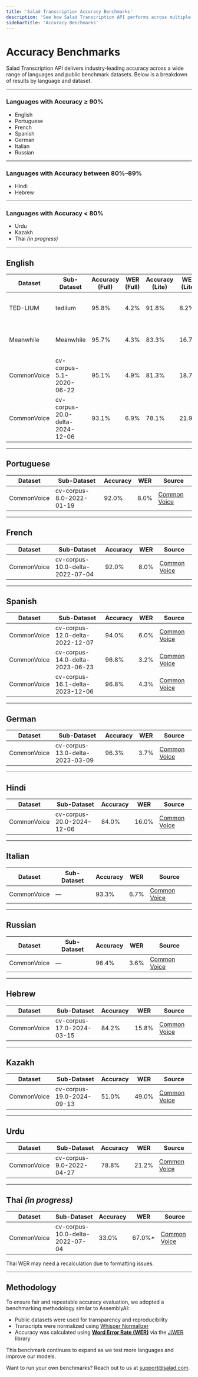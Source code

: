 ```yaml
---
title: 'Salad Transcription Accuracy Benchmarks'
description: 'See how Salad Transcription API performs across multiple languages and datasets.'
sidebarTitle: 'Accuracy Benchmarks'
---
```


# Accuracy Benchmarks

Salad Transcription API delivers industry-leading accuracy across a wide range of languages and public benchmark
datasets. Below is a breakdown of results by language and dataset.

---

### Languages with Accuracy ≥ 90%

- English
- Portuguese
- French
- Spanish
- German
- Italian
- Russian

---

### Languages with Accuracy between 80%–89%

- Hindi
- Hebrew

---

### Languages with Accuracy < 80%

- Urdu
- Kazakh
- Thai _(in progress)_

---

## English

| Dataset     | Sub-Dataset                     | Accuracy (Full) | WER (Full) | Accuracy (Lite) | WER (Lite) | Source                                                                                |
| ----------- | ------------------------------- | --------------- | ---------- | --------------- | ---------- | ------------------------------------------------------------------------------------- |
| TED-LIUM    | tedlium                         | 95.8%           | 4.2%       | 91.8%           | 8.2%       | [TED-LIUM on Hugging Face](https://huggingface.co/datasets/LIUM/tedlium)              |
| Meanwhile   | Meanwhile                       | 95.7%           | 4.3%       | 83.3%           | 16.7%      | [Meanwhile on Hugging Face](https://huggingface.co/datasets/distil-whisper/meanwhile) |
| CommonVoice | cv-corpus-5.1-2020-06-22        | 95.1%           | 4.9%       | 81.3%           | 18.7%      | [Common Voice](https://commonvoice.mozilla.org/)                                      |
| CommonVoice | cv-corpus-20.0-delta-2024-12-06 | 93.1%           | 6.9%       | 78.1%           | 21.9%      | [Common Voice](https://commonvoice.mozilla.org/)                                      |

---

## Portuguese

| Dataset     | Sub-Dataset              | Accuracy | WER  | Source                                           |
| ----------- | ------------------------ | -------- | ---- | ------------------------------------------------ |
| CommonVoice | cv-corpus-8.0-2022-01-19 | 92.0%    | 8.0% | [Common Voice](https://commonvoice.mozilla.org/) |

---

## French

| Dataset     | Sub-Dataset                     | Accuracy | WER  | Source                                           |
| ----------- | ------------------------------- | -------- | ---- | ------------------------------------------------ |
| CommonVoice | cv-corpus-10.0-delta-2022-07-04 | 92.0%    | 8.0% | [Common Voice](https://commonvoice.mozilla.org/) |

---

## Spanish

| Dataset     | Sub-Dataset                     | Accuracy | WER  | Source                                           |
| ----------- | ------------------------------- | -------- | ---- | ------------------------------------------------ |
| CommonVoice | cv-corpus-12.0-delta-2022-12-07 | 94.0%    | 6.0% | [Common Voice](https://commonvoice.mozilla.org/) |
| CommonVoice | cv-corpus-14.0-delta-2023-06-23 | 96.8%    | 3.2% | [Common Voice](https://commonvoice.mozilla.org/) |
| CommonVoice | cv-corpus-16.1-delta-2023-12-06 | 96.8%    | 4.3% | [Common Voice](https://commonvoice.mozilla.org/) |

---

## German

| Dataset     | Sub-Dataset                     | Accuracy | WER  | Source                                           |
| ----------- | ------------------------------- | -------- | ---- | ------------------------------------------------ |
| CommonVoice | cv-corpus-13.0-delta-2023-03-09 | 96.3%    | 3.7% | [Common Voice](https://commonvoice.mozilla.org/) |

---

## Hindi

| Dataset     | Sub-Dataset               | Accuracy | WER   | Source                                           |
| ----------- | ------------------------- | -------- | ----- | ------------------------------------------------ |
| CommonVoice | cv-corpus-20.0-2024-12-06 | 84.0%    | 16.0% | [Common Voice](https://commonvoice.mozilla.org/) |

---

## Italian

| Dataset     | Sub-Dataset | Accuracy | WER  | Source                                           |
| ----------- | ----------- | -------- | ---- | ------------------------------------------------ |
| CommonVoice | —           | 93.3%    | 6.7% | [Common Voice](https://commonvoice.mozilla.org/) |

---

## Russian

| Dataset     | Sub-Dataset | Accuracy | WER  | Source                                           |
| ----------- | ----------- | -------- | ---- | ------------------------------------------------ |
| CommonVoice | —           | 96.4%    | 3.6% | [Common Voice](https://commonvoice.mozilla.org/) |

---

## Hebrew

| Dataset     | Sub-Dataset               | Accuracy | WER   | Source                                           |
| ----------- | ------------------------- | -------- | ----- | ------------------------------------------------ |
| CommonVoice | cv-corpus-17.0-2024-03-15 | 84.2%    | 15.8% | [Common Voice](https://commonvoice.mozilla.org/) |

---

## Kazakh

| Dataset     | Sub-Dataset               | Accuracy | WER   | Source                                           |
| ----------- | ------------------------- | -------- | ----- | ------------------------------------------------ |
| CommonVoice | cv-corpus-19.0-2024-09-13 | 51.0%    | 49.0% | [Common Voice](https://commonvoice.mozilla.org/) |

---

## Urdu

| Dataset     | Sub-Dataset              | Accuracy | WER   | Source                                           |
| ----------- | ------------------------ | -------- | ----- | ------------------------------------------------ |
| CommonVoice | cv-corpus-9.0-2022-04-27 | 78.8%    | 21.2% | [Common Voice](https://commonvoice.mozilla.org/) |

---

## Thai _(in progress)_

| Dataset     | Sub-Dataset                     | Accuracy | WER     | Source                                           |
| ----------- | ------------------------------- | -------- | ------- | ------------------------------------------------ |
| CommonVoice | cv-corpus-10.0-delta-2022-07-04 | 33.0%    | 67.0%\* | [Common Voice](https://commonvoice.mozilla.org/) |

<Note>Thai WER may need a recalculation due to formatting issues.</Note>

---

## Methodology

To ensure fair and repeatable accuracy evaluation, we adopted a benchmarking methodology similar to AssemblyAI:

- Public datasets were used for transparency and reproducibility
- Transcripts were normalized using [Whisper Normalizer](https://pypi.org/project/whisper-normalizer/)
- Accuracy was calculated using [**Word Error Rate (WER)**](https://en.wikipedia.org/wiki/Word_error_rate) via the
  [JiWER](https://pypi.org/project/jiwer/) library

This benchmark continues to expand as we test more languages and improve our models.

Want to run your own benchmarks? Reach out to us at [support@salad.com](mailto:support@salad.com).
